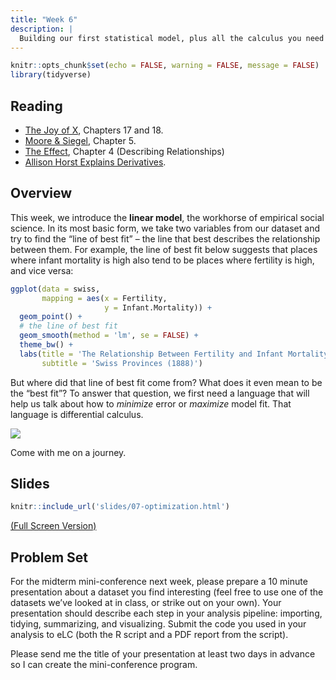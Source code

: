 ```yaml
---
title: "Week 6"
description: |
  Building our first statistical model, plus all the calculus you need to make it go
---
```


```r
knitr::opts_chunk$set(echo = FALSE, warning = FALSE, message = FALSE)
library(tidyverse)
```

## Reading

- [The Joy of X](https://ebookcentral.proquest.com/lib/ugalib/reader.action?docID=3304559), Chapters 17 and 18.
- [Moore & Siegel](https://ebookcentral.proquest.com/lib/ugalib/reader.action?docID=1205618), Chapter 5.
- [The Effect](https://theeffectbook.net/ch-DescribingRelationships.html), Chapter 4 (Describing Relationships)
- [Allison Horst Explains Derivatives](https://twitter.com/allison_horst/status/1307538146121244674).

## Overview

This week, we introduce the **linear model**, the workhorse of empirical social science. In its most basic form, we take two variables from our dataset and try to find the "line of best fit" -- the line that best describes the relationship between them. For example, the line of best fit below suggests that places where infant mortality is high also tend to be places where fertility is high, and vice versa:

```r
ggplot(data = swiss,
       mapping = aes(x = Fertility,
                     y = Infant.Mortality)) +
  geom_point() +
  # the line of best fit
  geom_smooth(method = 'lm', se = FALSE) +
  theme_bw() +
  labs(title = 'The Relationship Between Fertility and Infant Mortality',
       subtitle = 'Swiss Provinces (1888)')
```

But where did that line of best fit come from? What does it even mean to be the "best fit"? To answer that question, we first need a language that will help us talk about how to *minimize* error or *maximize* model fit. That language is differential calculus.

[![](img/newton_and_leibniz.png)](https://xkcd.com/626/)

Come with me on a journey.

## Slides

```r
knitr::include_url('slides/07-optimization.html')
```

[(Full Screen Version)](slides/07-optimization.html)

## Problem Set

For the midterm mini-conference next week, please prepare a 10 minute presentation about a dataset you find interesting (feel free to use one of the datasets we've looked at in class, or strike out on your own). Your presentation should describe each step in your analysis pipeline: importing, tidying, summarizing, and visualizing. Submit the code you used in your analysis to eLC (both the R script and a PDF report from the script).

Please send me the title of your presentation at least two days in advance so I can create the mini-conference program.